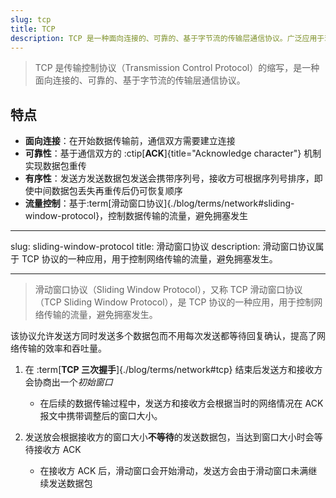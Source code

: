 ```yaml
---
slug: tcp
title: TCP
description: TCP 是一种面向连接的、可靠的、基于字节流的传输层通信协议。广泛应用于现代互联网中。
---
```


> TCP 是传输控制协议（Transmission Control Protocol）的缩写，是一种面向连接的、可靠的、基于字节流的传输层通信协议。

## 特点

- **面向连接**：在开始数据传输前，通信双方需要建立连接
- **可靠性**：基于通信双方的 :ctip[**ACK**]{title="Acknowledge character"} 机制实现数据包重传
- **有序性**：发送方发送数据包发送会携带序列号，接收方可根据序列号排序，即使中间数据包丢失再重传后仍可恢复顺序
- **流量控制**：基于:term[滑动窗口协议]{./blog/terms/network#sliding-window-protocol}，控制数据传输的流量，避免拥塞发生

---

slug: sliding-window-protocol
title: 滑动窗口协议
description: 滑动窗口协议属于 TCP 协议的一种应用，用于控制网络传输的流量，避免拥塞发生。

---

> 滑动窗口协议（Sliding Window Protocol），又称 TCP 滑动窗口协议（TCP Sliding Window Protocol），是 TCP 协议的一种应用，用于控制网络传输的流量，避免拥塞发生。

该协议允许发送方同时发送多个数据包而不用每次发送都等待回复确认，提高了网络传输的效率和吞吐量。

1. 在 :term[**TCP 三次握手**]{./blog/terms/network#tcp} 结束后发送方和接收方会协商出一个*初始窗口*

   - 在后续的数据传输过程中，发送方和接收方会根据当时的网络情况在 ACK 报文中携带调整后的窗口大小。

2. 发送放会根据接收方的窗口大小**不等待**的发送数据包，当达到窗口大小时会等待接收方 ACK

   - 在接收方 ACK 后，滑动窗口会开始滑动，发送方会由于滑动窗口未满继续发送数据包
